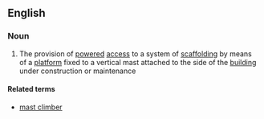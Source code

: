 ==English==

===Noun===
{{en-noun|head=[[mast]] [[climbing]]|-}}

# The provision of [[powered]] [[access]] to a system of [[scaffolding]] by means of a [[platform]] fixed to a vertical mast attached to the side of the [[building]] under construction or maintenance

====Related terms====
*[[mast climber]]